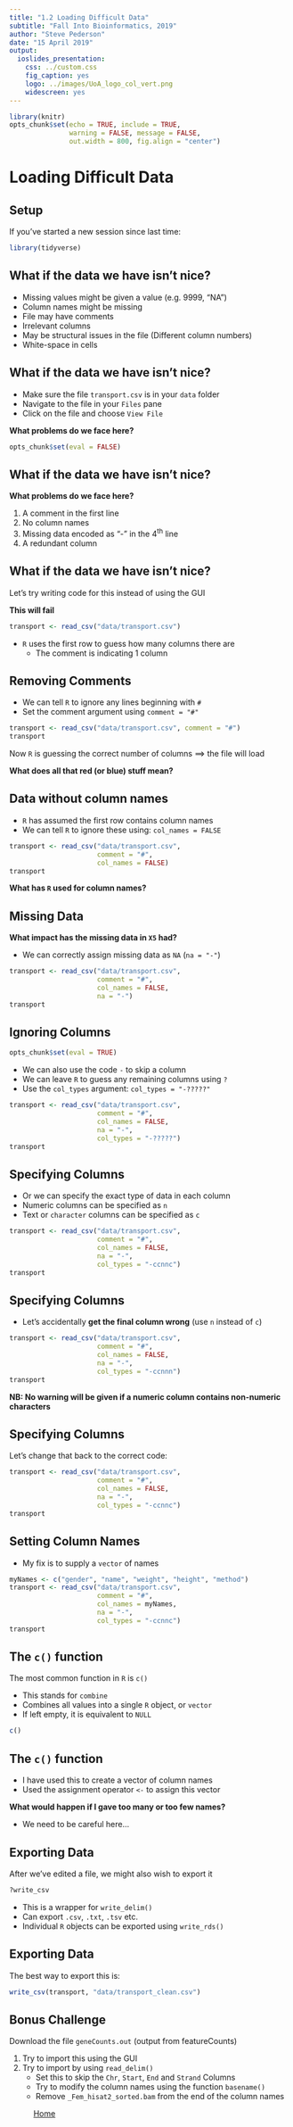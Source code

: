 ```yaml
---
title: "1.2 Loading Difficult Data"
subtitle: "Fall Into Bioinformatics, 2019"
author: "Steve Pederson"
date: "15 April 2019"
output:
  ioslides_presentation: 
    css: ../custom.css
    fig_caption: yes
    logo: ../images/UoA_logo_col_vert.png
    widescreen: yes
---
```


```r
library(knitr)
opts_chunk$set(echo = TRUE, include = TRUE, 
               warning = FALSE, message = FALSE, 
               out.width = 800, fig.align = "center")
```

# Loading Difficult Data

## Setup

If you've started a new session since last time:

```r
library(tidyverse)
```


## What if the data we have isn't nice?

- Missing values might be given a value (e.g. 9999, "NA")
- Column names might be missing
- File may have comments
- Irrelevant columns
- May be structural issues in the file (Different column numbers)
- White-space in cells

## What if the data we have isn't nice?

- Make sure the file `transport.csv` is in your `data` folder
- Navigate to the file in your `Files` pane
- Click on the file and choose `View File`

**What problems do we face here?**

```r
opts_chunk$set(eval = FALSE)
```

## What if the data we have isn't nice? 

**What problems do we face here?**

1. A comment in the first line
2. No column names
3. Missing data encoded as "-" in the 4^th^ line
4. A redundant column

## What if the data we have isn't nice? 

Let's try writing code for this instead of using the GUI

**This will fail**

```r
transport <- read_csv("data/transport.csv")
```

- `R` uses the first row to guess how many columns there are
    - The comment is indicating 1 column
    
## Removing Comments

- We can tell `R` to ignore any lines beginning with `#`
- Set the comment argument using `comment = "#"`

```r
transport <- read_csv("data/transport.csv", comment = "#")
transport
```

 Now `R` is guessing the correct number of columns $\implies$ the file will load

**What does all that red (or blue) stuff mean?**

## Data without column names

- `R` has assumed the first row contains column names
- We can tell `R` to ignore these using: `col_names = FALSE`

```r
transport <- read_csv("data/transport.csv", 
                      comment = "#", 
                      col_names = FALSE)
transport
```

**What has `R` used for column names?** 

## Missing Data

**What impact has the missing data in `X5` had?**

- We can correctly assign missing data as `NA` (`na = "-"`)

```r
transport <- read_csv("data/transport.csv", 
                      comment = "#", 
                      col_names = FALSE, 
                      na = "-")
transport
```

## Ignoring Columns

```r
opts_chunk$set(eval = TRUE)
```

- We can also use the code `-` to skip a column
- We can leave `R` to guess any remaining columns using `?`
- Use the `col_types` argument: `col_types = "-?????"`

```r
transport <- read_csv("data/transport.csv",
                      comment = "#", 
                      col_names = FALSE, 
                      na = "-", 
                      col_types = "-?????")
transport
```

## Specifying Columns

- Or we can specify the exact type of data in each column
- Numeric columns can be specified as `n`
- Text or `character` columns can be specified as `c`

```r
transport <- read_csv("data/transport.csv", 
                      comment = "#", 
                      col_names = FALSE, 
                      na = "-", 
                      col_types = "-ccnnc")
transport
```

## Specifying Columns

- Let's accidentally **get the final column wrong** (use `n` instead of `c`)

```r
transport <- read_csv("data/transport.csv",
                      comment = "#", 
                      col_names = FALSE, 
                      na = "-",
                      col_types = "-ccnnn")
transport
```

**NB: No warning will be given if a numeric column contains non-numeric characters**


## Specifying Columns

Let's change that back to the correct code:

```r
transport <- read_csv("data/transport.csv", 
                      comment = "#", 
                      col_names = FALSE, 
                      na = "-", 
                      col_types = "-ccnnc")
transport
```

## Setting Column Names

- My fix is to supply a `vector` of names

```r
myNames <- c("gender", "name", "weight", "height", "method")
transport <- read_csv("data/transport.csv", 
                      comment = "#", 
                      col_names = myNames, 
                      na = "-", 
                      col_types = "-ccnnc")
transport
```


## The `c()` function

The most common function in `R` is `c()`

- This stands for `combine`
- Combines all values into a single `R` object, or `vector`
- If left empty, it is equivalent to `NULL`

```r
c()
```

## The `c()` function

- I have used this to create a vector of column names 
- Used the assignment operator `<-` to assign this vector

**What would happen if I gave too many or too few names?**

- We need to be careful here...

## Exporting Data

After we've edited a file, we might also wish to export it

```r
?write_csv
```

- This is a wrapper for `write_delim()`
- Can export `.csv`, `.txt`, `.tsv` etc.
- Individual `R` objects can be exported using `write_rds()`

## Exporting Data

The best way to export this is:

```r
write_csv(transport, "data/transport_clean.csv")
```

## Bonus Challenge

Download the file `geneCounts.out` (output from featureCounts)

1. Try to import this using the GUI
2. Try to import by using `read_delim()`
    + Set this to skip the `Chr`, `Start`, `End` and `Strand` Columns
    + Try to modify the column names using the function `basename()`
    + Remove `_Fem_hisat2_sorted.bam` from the end of the column names

<div class="footer" style="text-align:center;width:25%">
[Home](http://uofabioinformaticshub.github.io/Intro_R_FIB_2019)
</div>